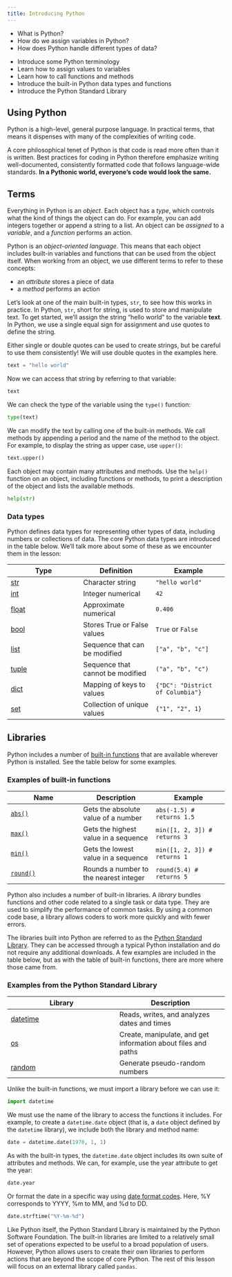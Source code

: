 ```yaml
---
title: Introducing Python
---
```


::: questions ::::::::::::::::::::::::::::::::::::::::::::::::::::::::::::::::::

-   What is Python?
-   How do we assign variables in Python?
-   How does Python handle different types of data?

::::::::::::::::::::::::::::::::::::::::::::::::::::::::::::::::::::::::::::::::

::: objectives :::::::::::::::::::::::::::::::::::::::::::::::::::::::::::::::::

-   Introduce some Python terminology
-   Learn how to assign values to variables
-   Learn how to call functions and methods
-   Introduce the built-in Python data types and functions
-   Introduce the Python Standard Library

::::::::::::::::::::::::::::::::::::::::::::::::::::::::::::::::::::::::::::::::

## Using Python

Python is a high-level, general purpose language. In practical terms,
that means it dispenses with many of the complexities of writing code.

A core philosophical tenet of Python is that code is read more often
than it is written. Best practices for coding in Python therefore
emphasize writing well-documented, consistently formatted code that
follows language-wide standards. **In a Pythonic world, everyone's code
would look the same.**

## Terms

Everything in Python is an *object*. Each object has a *type*, which
controls what the kind of things the object can do. For example, you can
add integers together or append a string to a list. An object can be
*assigned* to a *variable*, and a *function* performs an action.

Python is an *object-oriented language*. This means that each object
includes built-in variables and functions that can be used from the
object itself. When working from an object, we use different terms to
refer to these concepts:

-   an *attribute* stores a piece of data
-   a *method* performs an action

Let's look at one of the main built-in types, `str`, to see how this
works in practice. In Python, `str`, short for string, is used to store
and manipulate text. To get started, we'll assign the string "hello
world" to the variable **text**. In Python, we use a single equal sign
for assignment and use quotes to define the string.

::: callout ::::::::::::::::::::::::::::::::::::::::::::::::::::::::::::::::::::

Either single or double quotes can be used to create strings, but be
careful to use them consistently! We will use double quotes in the
examples here.

::::::::::::::::::::::::::::::::::::::::::::::::::::::::::::::::::::::::::::::::

```python
text = "hello world"
```

Now we can access that string by referring to that variable:

```python
text
```

We can check the type of the variable using the `type()` function:

```python
type(text)
```

We can modify the text by calling one of the built-in methods. We call
methods by appending a period and the name of the method to the object.
For example, to display the string as upper case, use `upper()`:

```python
text.upper()
```

Each object may contain many attributes and methods. Use the `help()`
function on an object, including functions or methods, to print a
description of the object and lists the available methods.

```python
help(str)
```

### Data types

Python defines data types for representing other types of data,
including numbers or collections of data. The core Python data types are
introduced in the table below. We'll talk more about some of these as we
encounter them in the lesson:

|Type|Definition|Example|
|-|-|-|
|[str](https://docs.python.org/3/library/string.html)|Character string|`"hello world"`|
|[int](https://docs.python.org/3/library/functions.html#int)|Integer numerical|`42`|
|[float](https://docs.python.org/3/library/functions.html#float)|Approximate numerical|`0.406`|
|[bool](https://docs.python.org/3/library/functions.html#bool)|Stores True or False values|`True` or `False`|
|[list](https://docs.python.org/3/library/stdtypes.html#lists)|Sequence that can be modified|`["a", "b", "c"]`|
|[tuple](https://docs.python.org/3/library/stdtypes.html#tuples)|Sequence that cannot be modified|`("a", "b", "c")`|
|[dict](https://docs.python.org/3/library/stdtypes.html#mapping-types-dict)|Mapping of keys to values|`{"DC": "District of Columbia"}`|
|[set](https://docs.python.org/3/library/stdtypes.html#set-types-set-frozenset)|Collection of unique values|`{"1", "2", 1}`|

## Libraries

Python includes a number of [built-in
functions](https://docs.python.org/3/library/functions.html) that are
available wherever Python is installed. See the table below for some
examples.

### Examples of built-in functions

|Name|Description|Example|
|-|-|-|
|[`abs()`](https://docs.python.org/3/library/functions.html#abs)|Gets the absolute value of a number|`abs(-1.5) # returns 1.5`|
|[`max()`](https://docs.python.org/3/library/functions.html#max)|Gets the highest value in a sequence|`min([1, 2, 3]) # returns 3`|
|[`min()`](https://docs.python.org/3/library/functions.html#min)|Gets the lowest value in a sequence|`min([1, 2, 3]) # returns 1`|
|[`round()`](https://docs.python.org/3/library/functions.html#round)|Rounds a number to the nearest integer|`round(5.4) # returns 5`|

Python also includes a number of built-in libraries. A *library* bundles
functions and other code related to a single task or data type. They are
used to simplify the performance of common tasks. By using a common code
base, a library allows coders to work more quickly and with fewer
errors.

The libraries built into Python are referred to as the [Python Standard
Library](https://docs.python.org/3/library/index.html). They can be
accessed through a typical Python installation and do not require any
additional downloads. A few examples are included in the table below,
but as with the table of built-in functions, there are more where those
came from.

### Examples from the Python Standard Library

|Library|Description|
|-|-|
|[datetime](https://docs.python.org/3/library/datetime.html)|Reads, writes, and analyzes dates and times|
|[os](https://docs.python.org/3/library/os.html)|Create, manipulate, and get information about files and paths|
|[random](https://docs.python.org/3/library/random.html)|Generate pseudo-random numbers|

Unlike the built-in functions, we must import a library before we can
use it:

```python
import datetime
```

We must use the name of the library to access the functions it includes.
For example, to create a `datetime.date` object (that is, a `date`
object defined by the `datetime` library), we include both the library
and method name:

```python
date = datetime.date(1970, 1, 1)
```

As with the built-in types, the `datetime.date` object includes its own
suite of attributes and methods. We can, for example, use the year
attribute to get the year:

```python
date.year
```

Or format the date in a specific way using [date format
codes](https://docs.python.org/3/library/datetime.html#strftime-and-
strptime-format-codes). Here, %Y corresponds to YYYY, %m to MM, and %d
to DD.

```python
date.strftime("%Y-%m-%d")
```

Like Python itself, the Python Standard Library is maintained by the
Python Software Foundation. The built-in libraries are limited to a
relatively small set of operations expected to be useful to a broad
population of users. However, Python allows users to create their own
libraries to perform actions that are beyond the scope of core Python.
The rest of this lesson will focus on an external library called
`pandas`.
